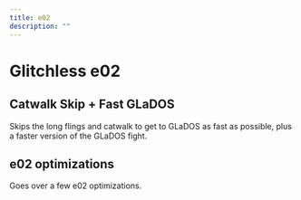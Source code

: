 ```yaml
---
title: e02
description: ""
---
```


# Glitchless e02


<Tabs queryString="tab" defaultValue="beginner" className="tabs tabs--block">
<TabItem value="beginner" label="Beginner" attributes={{className: "beginner"}}>

<YouTube url="https://youtu.be/f7oqD5BGhBs"/>

</TabItem>
<TabItem value="intermediate" label="Intermediate" attributes={{className: "intermediate"}}>

## Catwalk Skip + Fast GLaDOS

Skips the long flings and catwalk to get to GLaDOS as fast as possible, plus a faster version of the GLaDOS fight.

<YouTube url="https://www.youtube.com/watch?v=zy1dACjHHHQ"/>

</TabItem>
<TabItem value="advanced" label="Advanced" attributes={{className: "advanced"}}>

## e02 optimizations

Goes over a few e02 optimizations.

<YouTube url="https://youtu.be/tgPJ-WQUr5U"/>

</TabItem>
</Tabs>